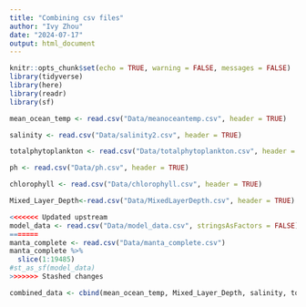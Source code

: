 ```yaml
---
title: "Combining csv files"
author: "Ivy Zhou"
date: "2024-07-17"
output: html_document
---
```


```r
knitr::opts_chunk$set(echo = TRUE, warning = FALSE, messages = FALSE)
library(tidyverse)
library(here)
library(readr)
library(sf)
```

```r
mean_ocean_temp <- read.csv("Data/meanoceantemp.csv", header = TRUE)
```

```r
salinity <- read.csv("Data/salinity2.csv", header = TRUE)
```

```r
totalphytoplankton <- read.csv("Data/totalphytoplankton.csv", header = TRUE)
```

```r
ph <- read.csv("Data/ph.csv", header = TRUE)
```

```r
chlorophyll <- read.csv("Data/chlorophyll.csv", header = TRUE)
```

```r
Mixed_Layer_Depth<-read.csv("Data/MixedLayerDepth.csv", header = TRUE)
```

```r
<<<<<<< Updated upstream
model_data <- read.csv("Data/model_data.csv", stringsAsFactors = FALSE)
=======
manta_complete <- read.csv("Data/manta_complete.csv") 
manta_complete %>% 
  slice(1:19485)
#st_as_sf(model_data)
>>>>>>> Stashed changes
```


```r
combined_data <- cbind(mean_ocean_temp, Mixed_Layer_Depth, salinity, totalphytoplankton, ph, chlorophyll, manta_complete)
```


